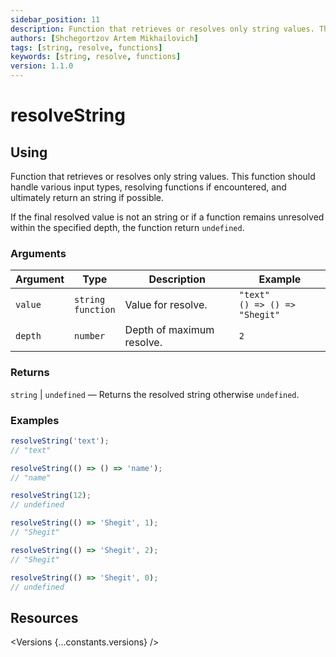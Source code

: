 ```yaml
---
sidebar_position: 11
description: Function that retrieves or resolves only string values. This function should handle various input types, resolving functions if encountered, and ultimately return an string if possible.
authors: [Shchegortzov Artem Mikhailovich]
tags: [string, resolve, functions]
keywords: [string, resolve, functions]
version: 1.1.0
---
```




# resolveString

## Using

Function that retrieves or resolves only string values.
This function should handle various input types, resolving functions if encountered, and ultimately return an string if possible.

If the final resolved value is not an string or if a function remains unresolved within the specified depth, the function return `undefined`.

### Arguments

| Argument | Type                       | Description               | Example                                |
| -------- | -------------------------- | ------------------------- | -------------------------------------- |
| `value`  | `string` <br /> `function` | Value for resolve.        | `"text"` <br /> `() => () => "Shegit"` |
| `depth`  | `number`                   | Depth of maximum resolve. | `2`                                    |

### Returns

`string` | `undefined` — Returns the resolved string otherwise `undefined`.

### Examples

```js
resolveString('text');
// "text"

resolveString(() => () => 'name');
// "name"

resolveString(12);
// undefined

resolveString(() => 'Shegit', 1);
// "Shegit"

resolveString(() => 'Shegit', 2);
// "Shegit"

resolveString(() => 'Shegit', 0);
// undefined
```

## Resources

<Versions {...constants.versions} />

<div style={{ display: 'flex', gap: 20 }}>
  <GitHubResourceButton linkPath={constants.resourceLinkPath} />
</div>
